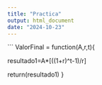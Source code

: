 ```yaml
---
title: "Practica"
output: html_document
date: "2024-10-23"
---
```


```
ValorFinal = function(A,r,t){

resultado1=A*[((1+r)^t-1)/r]

  return(resultado1)
}